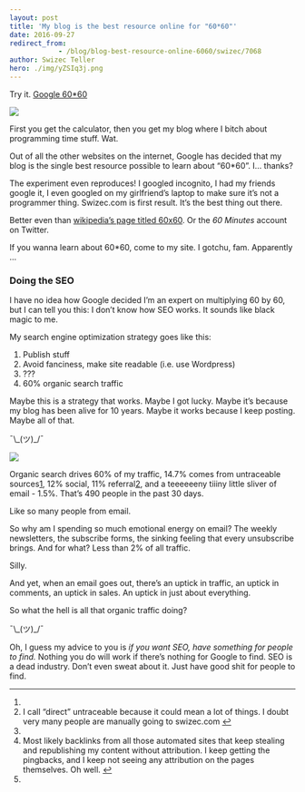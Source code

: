```yaml
---
layout: post
title: 'My blog is the best resource online for "60*60"'
date: 2016-09-27
redirect_from: 
            - /blog/blog-best-resource-online-6060/swizec/7068
author: Swizec Teller
hero: ./img/yZSIq3j.png
---
```

Try it. [Google 60\*60](https://www.google.com/webhp?sourceid=chrome-instant&ion=1&espv=2&ie=UTF-8#q=60*60)



![](./img/yZSIq3j.png)



First you get the calculator, then you get my blog where I bitch about programming time stuff. Wat.



Out of all the other websites on the internet, Google has decided that my blog is the single best resource possible to learn about “60\*60”. I… thanks?



The experiment even reproduces! I googled incognito, I had my friends google it, I even googled on my girlfriend’s laptop to make sure it’s not a programmer thing. Swizec.com is first result. It’s the best thing out there.



Better even than [wikipedia’s page titled 60x60](https://en.wikipedia.org/wiki/60x60). Or the _60 Minutes_ account on Twitter.



If you wanna learn about 60\*60, come to my site. I gotchu, fam. Apparently …



### Doing the SEO



I have no idea how Google decided I’m an expert on multiplying 60 by 60, but I can tell you this: I don’t know how SEO works. It sounds like black magic to me.



My search engine optimization strategy goes like this:



1. Publish stuff
2. Avoid fanciness, make site readable (i.e. use Wordpress)
3. ???
4. 60% organic search traffic



Maybe this is a strategy that works. Maybe I got lucky. Maybe it’s because my blog has been alive for 10 years. Maybe it works because I keep posting. Maybe all of that.



¯\\\_(ツ)\_/¯



![](./img/JzmiLpw.png)



Organic search drives 60% of my traffic, 14.7% comes from untraceable sources[1](#fn1-2164 "see footnote"), 12% social, 11% referral[2](#fn2-2164 "see footnote"), and a teeeeeeny tiiiny little sliver of email - 1.5%. That’s 490 people in the past 30 days.



Like so many people from email.



So why am I spending so much emotional energy on email? The weekly newsletters, the subscribe forms, the sinking feeling that every unsubscribe brings. And for what? Less than 2% of all traffic.



Silly.



And yet, when an email goes out, there’s an uptick in traffic, an uptick in comments, an uptick in sales. An uptick in just about everything.



So what the hell is all that organic traffic doing?



¯\\\_(ツ)\_/¯



Oh, I guess my advice to you is _if you want SEO, have something for people to find._ Nothing you do will work if there’s nothing for Google to find. SEO is a dead industry. Don’t even sweat about it. Just have good shit for people to find.



* * *

1.
2. I call “direct” untraceable because it could mean a lot of things. I doubt very many people are manually going to swizec.com [↩︎](#fnr1-2164 "return to article")
3.
4. Most likely backlinks from all those automated sites that keep stealing and republishing my content without attribution. I keep getting the pingbacks, and I keep not seeing any attribution on the pages themselves. Oh well. [↩︎](#fnr2-2164 "return to article")
5.